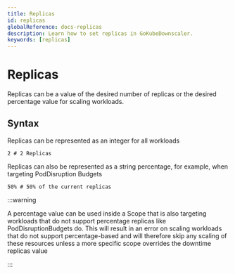 ```yaml
---
title: Replicas
id: replicas
globalReference: docs-replicas
description: Learn how to set replicas in GoKubeDownscaler.
keywords: [replicas]
---
```


# Replicas

Replicas can be a value of the desired number of replicas or the desired percentage value for scaling workloads.

## Syntax

Replicas can be represented as an integer for all workloads

```text
2 # 2 Replicas
```

Replicas can also be represented as a string percentage, for example, when targeting PodDisruption Budgets

```text
50% # 50% of the current replicas
```

:::warning

A percentage value can be used inside a Scope that is also targeting workloads that do not support percentage replicas
like PodDisruptionBudgets do.
This will result in an error on scaling workloads that do not support percentage-based
and will therefore skip any scaling of these resources unless a more specific scope overrides the downtime replicas value

:::

